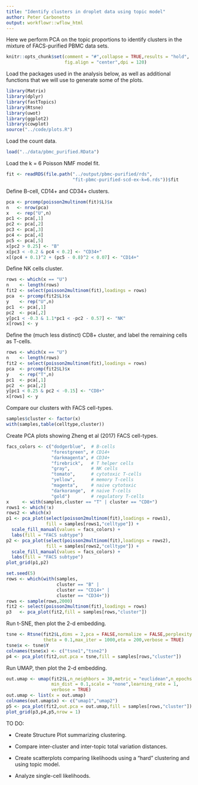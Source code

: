 ```yaml
---
title: "Identify clusters in droplet data using topic model"
author: Peter Carbonetto
output: workflowr::wflow_html
---
```


Here we perform PCA on the topic proportions to identify clusters in
the mixture of FACS-purified PBMC data sets.

```r
knitr::opts_chunk$set(comment = "#",collapse = TRUE,results = "hold",
                      fig.align = "center",dpi = 120)
```

Load the packages used in the analysis below, as well as additional
functions that we will use to generate some of the plots.

```r
library(Matrix)
library(dplyr)
library(fastTopics)
library(Rtsne)
library(uwot)
library(ggplot2)
library(cowplot)
source("../code/plots.R")
```

Load the count data.

```r
load("../data/pbmc_purified.RData")
```

Load the k = 6 Poisson NMF model fit.

```r
fit <- readRDS(file.path("../output/pbmc-purified/rds",
                         "fit-pbmc-purified-scd-ex-k=6.rds"))$fit
```

Define B-cell, CD14+ and CD34+ clusters.

```r
pca <- prcomp(poisson2multinom(fit)$L)$x
n   <- nrow(pca)
x   <- rep("U",n)
pc1 <- pca[,1]
pc2 <- pca[,2]
pc3 <- pca[,3]
pc4 <- pca[,4]
pc5 <- pca[,5]
x[pc2 > 0.25] <- "B"
x[pc3 < -0.2 & pc4 < 0.2] <- "CD34+"
x[(pc4 + 0.1)^2 + (pc5 - 0.8)^2 < 0.07] <- "CD14+"
```

Define NK cells cluster.

```r
rows <- which(x == "U")
n    <- length(rows)
fit2 <- select(poisson2multinom(fit),loadings = rows)
pca  <- prcomp(fit2$L)$x
y    <- rep("U",n)
pc1  <- pca[,1]
pc2  <- pca[,2]
y[pc1 < -0.3 & 1.1*pc1 < -pc2 - 0.57] <- "NK"
x[rows] <- y
```

Define the (much less distinct) CD8+ cluster, and label the remaining
cells as T-cells.

```r
rows <- which(x == "U")
n    <- length(rows)
fit2 <- select(poisson2multinom(fit),loadings = rows)
pca  <- prcomp(fit2$L)$x
y    <- rep("T",n)
pc1  <- pca[,1]
pc2  <- pca[,2]
y[pc1 < 0.25 & pc2 < -0.15] <- "CD8+"
x[rows] <- y
```

Compare our clusters with FACS cell-types.

```r
samples$cluster <- factor(x)
with(samples,table(celltype,cluster))
```

Create PCA plots showing Zheng et al (2017) FACS cell-types.

```r
facs_colors <- c("dodgerblue",  # B-cells
                 "forestgreen", # CD14+
                 "darkmagenta", # CD34+
                 "firebrick",   # T helper cells
                 "gray",        # NK cells
                 "tomato",      # cytotoxic T-cells
                 "yellow",      # memory T-cells
                 "magenta",     # naive cytotoxic 
                 "darkorange",  # naive T-cells
                 "gold")        # regulatory T-cells
x     <- with(samples,cluster == "T" | cluster == "CD8+")
rows1 <- which(!x)
rows2 <- which(x)
p1 <- pca_plot(select(poisson2multinom(fit),loadings = rows1),
               fill = samples[rows1,"celltype"]) +
  scale_fill_manual(values = facs_colors) +
  labs(fill = "FACS subtype")
p2 <- pca_plot(select(poisson2multinom(fit),loadings = rows2),
               fill = samples[rows2,"celltype"]) +
  scale_fill_manual(values = facs_colors) +
  labs(fill = "FACS subtype")
plot_grid(p1,p2)
```

```r
set.seed(5)
rows <- which(with(samples,
                   cluster == "B" |
                   cluster == "CD14+" |
                   cluster == "CD34+"))
rows <- sample(rows,2000)
fit2 <- select(poisson2multinom(fit),loadings = rows)
p3   <- pca_plot(fit2,fill = samples[rows,"cluster"])
```

Run t-SNE, then plot the 2-d embedding.

```r
tsne <- Rtsne(fit2$L,dims = 2,pca = FALSE,normalize = FALSE,perplexity = 100,
              theta = 0.1,max_iter = 1000,eta = 200,verbose = TRUE)
tsne$x <- tsne$Y
colnames(tsne$x) <- c("tsne1","tsne2")
p4 <- pca_plot(fit2,out.pca = tsne,fill = samples[rows,"cluster"])
```

Run UMAP, then plot the 2-d embedding.

```r
out.umap <- umap(fit2$L,n_neighbors = 30,metric = "euclidean",n_epochs = 1000,
                 min_dist = 0.1,scale = "none",learning_rate = 1,
                 verbose = TRUE)
out.umap <- list(x = out.umap)
colnames(out.umap$x) <- c("umap1","umap2")
p5 <- pca_plot(fit2,out.pca = out.umap,fill = samples[rows,"cluster"])
plot_grid(p3,p4,p5,nrow = 1)
```

TO DO:

+ Create Structure Plot summarizing clustering.

+ Compare inter-cluster and inter-topic total variation distances.
 
+ Create scatterplots comparing likelihoods using a "hard"
  clustering and using topic model.

+ Analyze single-cell likelihoods.

